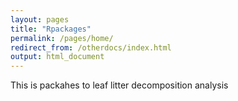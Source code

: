 ```yaml
---
layout: pages
title: "Rpackages"
permalink: /pages/home/
redirect_from: /otherdocs/index.html
output: html_document
---
```


This is  packahes to leaf litter decomposition analysis